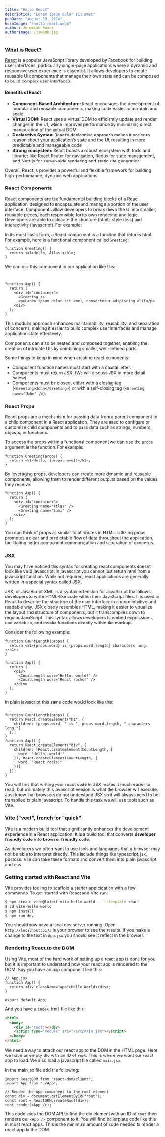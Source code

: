 ```yaml
---
title: "Hello React"
description: "Lorem ipsum dolor sit amet"
pubDate: "August 19, 2024"
heroImage: "/hello-react.webp"
author: Jeremiah Swank
authorImage: /jswank.jpg
---
```


### What is React?

[React](https://react.dev/) is a popular JavaScript library developed by Facebook for building user interfaces, particularly single-page applications where a dynamic and responsive user experience is essential. It allows developers to create reusable UI components that manage their own state and can be composed to build complex user interfaces.

#### Benefits of React

* **Component-Based Architecture:** React encourages the development of modular and reusable components, making code easier to maintain and scale.
* **Virtual DOM:** React uses a virtual DOM to efficiently update and render changes in the UI, which improves performance by minimizing direct manipulation of the actual DOM.
* **Declarative Syntax:** React’s declarative approach makes it easier to reason about your application’s state and the UI, resulting in more predictable and manageable code.
* **Strong Ecosystem:** React boasts a robust ecosystem with tools and libraries like React Router for navigation, Redux for state management, and Next.js for server-side rendering and static site generation.

Overall, React.js provides a powerful and flexible framework for building high-performance, dynamic web applications.

### React Components

React components are the fundamental building blocks of a React application, designed to encapsulate and manage a portion of the user interface. Components allow developers to break down the UI into smaller, reusable pieces, each responsible for its own rendering and logic. Developers are able to colocate the structure (html), style (css) and interactivity (javascript). For example:

In its most basic form, a React component is a function that returns html. For example, here is a functional component called `Greeting`:

```tsx
function Greeting() {
  return <h1>Hello, Atlas!</h1>;
}
```
We can use this component in our application like this:

```tsx


function App() {
  return (
    <div id="container">
      <Greeting />
      <p>Lorem ipsum dolor sit amet, consectetur adipiscing elit</p>
    <div>
  );
}
```

This modular approach enhances maintainability, reusability, and separation of concerns, making it easier to build complex user interfaces and manage application state effectively. 

Components can also be nested and composed together, enabling the creation of intricate UIs by combining smaller, well-defined parts.

Some things to keep in mind when creating react comonents:
* Component function names must start with a capital letter.
* Components must return JSX. (We will discuss JSX in more detail below)
* Components must be closed, either with a closing tag (`<Greeting>John</Greeting>`) or with a self-closing tag (`<Greeting name="John" />`).



### React Props

React props are a mechanism for passing data from a parent component to a child component in a React application. They are used to configure or customize child components and to pass data such as strings, numbers, objects, or functions.

To access the props within a functional component we can use the `props` argument in the function. For example:

```tsx
function Greeting(props) {
  return <h1>Hello, {props.name}!</h1>;
}
```

By leveraging props, developers can create more dynamic and reusable components, allowing them to render different outputs based on the values they receive:

```tsx
function App() {
  return (
    <div id="container">
      <Greeting name="Atlas" />
      <Greeting name="Lumi" />
    <div>
  );
}
```

You can think of props as similar to attributes in HTML. Utlizing props promotes a clear and predictable flow of data throughout the application, facilitating better component communication and separation of concerns.

### JSX

You may have noticed this syntax for creating react components doesnt look like valid javascript. In javascript you cannot just return html from a javascript function. While not required, react applications are generally written in a special syntax called JSX.

JSX, or JavaScript XML, is a syntax extension for JavaScript that allows developers to write HTML-like code within their JavaScript files. It is used in React to describe the structure of the user interface in a more intuitive and readable way. JSX closely resembles HTML, making it easier to visualize the layout and structure of components, but it transcompiles down to regular JavaScript. This syntax allows developers to embed expressions, use variables, and invoke functions directly within the markup.

Consider the following example:

```tsx
function CountLength(props) {
  return <h1>{props.word} is {props.word.length} characters long.</h1>;
}

function App() {
  return (
    <div>
      <CountLength word="Hello, world!" />
      <CountLength word="React rocks!" />
    </div>
  );
}
```

In plain javascript this same code would look like this:

```tsx

function CountLength(props) {
  return React.createElement("h1", {
    children: [props.word, " is ", props.word.length, " characters long."]
  });
}
function App() {
  return React.createElement("div", {
    children: [React.createElement(CountLength, {
      word: "Hello, world!"
    }), React.createElement(CountLength, {
      word: "React rocks!"
    })]
  });
}

```

You will find that writing your react code in JSX makes it much easier to read, but utilimately this javascript version is what the browser will execute. Just know that browsers do not understand JSX so it will always need to be transpiled to plain javascript. To handle this task we will use tools such as Vite. 



### Vite ("veet", french for "quick")

[Vite](https://vitejs.dev/) is a modern build tool that significantly enhances the development experience in a React application. It is a build tool that converts **developer friendly code** into **browser friendly code**.

As developers we often want to use tools and languages that a browser may not be able to interpret directly. This include things like typescript, jsx, postcss. Vite can take these formats and convert them into plain javascript and css.

### Getting started with React and Vite

Vite provides tooling to scaffold a starter applcication with a few commands. To get started with React and Vite run:

```bash
$ npm create vite@latest vite-hello-world -- --template react
$ cd vite-hello-world
$ npm install
$ npm run dev
```

You should now have a local dev server running. Open ` http://localhost:5173` in your browser to see the results. If you make a change to the text in `App.jsx` you should see it reflect in the browser.

### Rendering React to the DOM

Using Vite, most of the hard work of setting up a react app is done for you but it is important to understand how your react app is rendered to the DOM. Say you have an app component like this:

```tsx
// App.jsx
function App() {
  return <div className="app">Hello World</div>;
}

export default App;
```

And you have a `index.html` file like this:

```html
<html>
  <body>
    <div id="root"></div>
    <script type="module" src="/src/main.jsx"></script>
  </body>
</html>

```

We need a way to attach our react app to the DOM in the HTML page. Here we have an empty div with an ID of `root`. This is where we want our react app to load. We also load a javascript file called `main.jsx`. 

In the main.jsx file add the following:

```tsx
import ReactDOM from "react-dom/client";
import App from "./App";

// Render the App component to the root element
const div = document.getElementById("root");
const root = ReactDOM.createRoot(div);
root.render(<App />);
```

This code uses the DOM API to find the div element with an ID of `root` then renders our `<App />` component to it. You will find boilerplate code like this in most react apps. This is the minimum amount of code needed to render a react app to the DOM.